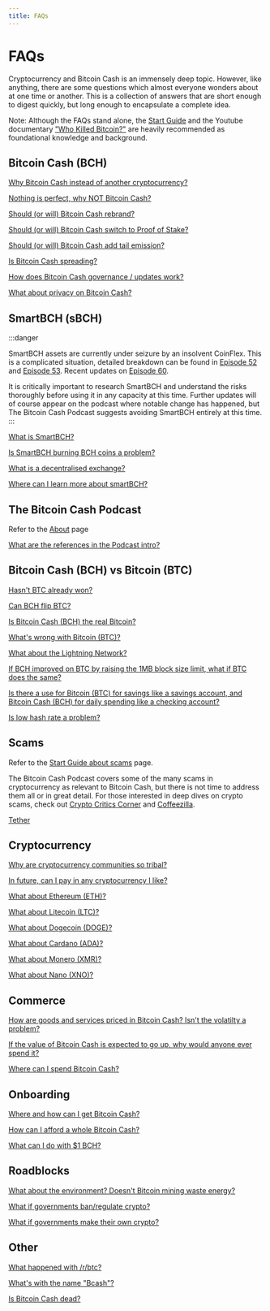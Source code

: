 ```yaml
---
title: FAQs
---
```


# FAQs


Cryptocurrency and Bitcoin Cash is an immensely deep topic. However, like anything, there are some questions which almost everyone wonders about at one time or another. This is a collection of answers that are short enough to digest quickly, but long enough to encapsulate a complete idea.

Note: Although the FAQs stand alone, the [Start Guide](/start) and the Youtube documentary ["Who Killed Bitcoin?"](https://www.youtube.com/watch?v=eafzIW52Rgc) are heavily recommended as foundational knowledge and background.

## Bitcoin Cash (BCH)

[Why Bitcoin Cash instead of another cryptocurrency?](/faqs/BCH/why-bitcoin-cash)

[Nothing is perfect, why NOT Bitcoin Cash?](/faqs/BCH/why-not-bitcoin-cash)

[Should (or will) Bitcoin Cash rebrand?](/faqs/BCH/will-bitcoin-cash-rebrand)

[Should (or will) Bitcoin Cash switch to Proof of Stake?](/faqs/BCH/will-bitcoin-cash-switch-to-pos)

[Should (or will) Bitcoin Cash add tail emission?](/faqs/BCH/will-bitcoin-cash-add-tail-emission)

[Is Bitcoin Cash spreading?](/faqs/BCH/is-BCH-spreading)

[How does Bitcoin Cash governance / updates work?](/faqs/BCH/how-does-BCH-governance-work)

[What about privacy on Bitcoin Cash?](/faqs/BCH/what-about-privacy-on-BCH)

## SmartBCH (sBCH)

:::danger

SmartBCH assets are currently under seizure by an insolvent CoinFlex. This is a complicated situation, detailed breakdown can be found in [Episode 52](/docs/52) and [Episode 53](/docs/53). Recent updates on [Episode 60](/docs/60).

It is critically important to research SmartBCH and understand the risks thoroughly before using it in any capacity at this time. Further updates will of course appear on the podcast where notable change has happened, but The Bitcoin Cash Podcast suggests avoiding SmartBCH entirely at this time.
:::

[What is SmartBCH?](/faqs/SmartBCH/what-is-smart-bch)

[Is SmartBCH burning BCH coins a problem?](/faqs/SmartBCH/is-smartbch-coin-burning-a-problem)

[What is a decentralised exchange?](/faqs/SmartBCH/what-is-smart-bch)

[Where can I learn more about smartBCH?](/faqs/SmartBCH/where-to-learn-more-smart-bch)

## The Bitcoin Cash Podcast

Refer to the [About](/about) page

[What are the references in the Podcast intro?](/faqs/Podcast/what-are-the-intro-references)

## Bitcoin Cash (BCH) vs Bitcoin (BTC)

[Hasn't BTC already won?](/faqs/BCH-vs-BTC/hasnt-btc-already-won)

[Can BCH flip BTC?](/faqs/BCH-vs-BTC/can-bch-flip-btc)

[Is Bitcoin Cash (BCH) the real Bitcoin?](/faqs/BCH-vs-BTC/is-bch-the-real-bitcoin)

[What's wrong with Bitcoin (BTC)?](/faqs/BCH-vs-BTC/whats-wrong-with-bitcoin-btc)

[What about the Lightning Network?](/faqs/BCH-vs-BTC/what-about-lightning-network)

[If BCH improved on BTC by raising the 1MB block size limit, what if BTC does the same?](/faqs/BCH-vs-BTC/what-if-btc-raises-block-size)

[Is there a use for Bitcoin (BTC) for savings like a savings account, and Bitcoin Cash (BCH) for daily spending like a checking account?](/faqs/BCH-vs-BTC/btc-savings-bch-checking)

[Is low hash rate a problem?](/faqs/BCH-vs-BTC/is-low-hashrate-a-problem)

## Scams

Refer to the [Start Guide about scams](/start#episode-7-of-10-adoption-mania-and-scams) page.

The Bitcoin Cash Podcast covers some of the many scams in cryptocurrency as relevant to Bitcoin Cash, but there is not time to address them all or in great detail. For those interested in deep dives on crypto scams, check out [Crypto Critics Corner](https://cryptocriticscorner.com/) and [Coffeezilla](https://www.youtube.com/c/Coffeezilla).

[Tether](/faqs/Scams/tether)

## Cryptocurrency

[Why are cryptocurrency communities so tribal?](/faqs/Cryptocurrency/why-are-cryptocurrencies-tribal)

[In future, can I pay in any cryptocurrency I like?](/faqs/Cryptocurrency/can-i-pay-in-any-cryptocurrency)

[What about Ethereum (ETH)?](/faqs/Cryptocurrency/what-about-ethereum-eth)

[What about Litecoin (LTC)?](/faqs/Cryptocurrency/what-about-litecoin-ltc)

[What about Dogecoin (DOGE)?](/faqs/Cryptocurrency/what-about-dogecoin-doge)

[What about Cardano (ADA)?](/faqs/Cryptocurrency/what-about-cardano-ada)

[What about Monero (XMR)?](/faqs/Cryptocurrency/what-about-monero-xmr)

[What about Nano (XNO)?](/faqs/Cryptocurrency/what-about-nano-xno)

## Commerce

[How are goods and services priced in Bitcoin Cash? Isn't the volatilty a problem?](/faqs/Commerce/pricing-in-bch)

[If the value of Bitcoin Cash is expected to go up, why would anyone ever spend it?](/faqs/Commerce/why-spend-bch)

[Where can I spend Bitcoin Cash?](/faqs/Commerce/where-to-spend-bch)

## Onboarding

[Where and how can I get Bitcoin Cash?](/faqs/Onboarding/where-to-get-bch)

[How can I afford a whole Bitcoin Cash?](/faqs/Onboarding/how-can-i-afford-a-bch)

[What can I do with $1 BCH?](/faqs/Onboarding/what-can-i-do-with-1-dollar-bch)

## Roadblocks

[What about the environment? Doesn't Bitcoin mining waste energy?](/faqs/Roadblocks/what-about-the-environment)

[What if governments ban/regulate crypto?](/faqs/Roadblocks/what-if-governments-ban-crypto)

[What if governments make their own crypto?](/faqs/Roadblocks/what-if-governments-make-a-crypto)

## Other

[What happened with /r/btc?](/faqs/Other/what-happened-with-rbtc)

[What's with the name "Bcash"?](/faqs/Other/whats-with-the-name-bcash)

[Is Bitcoin Cash dead?](/faqs/Other/is-bitcoin-cash-dead)
